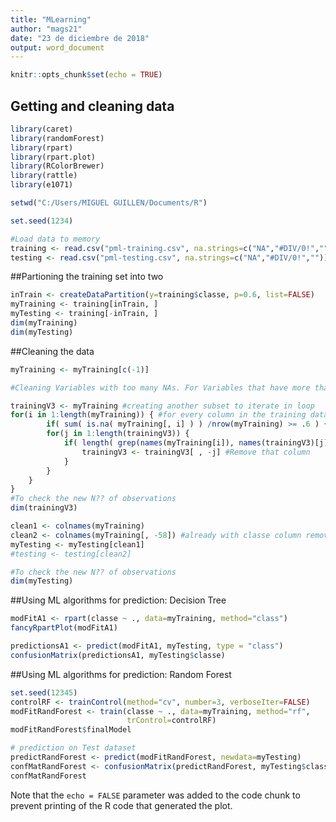 ```yaml
---
title: "MLearning"
author: "mags21"
date: "23 de diciembre de 2018"
output: word_document
---
```


```r
knitr::opts_chunk$set(echo = TRUE)
```

## Getting and cleaning data


```r

library(caret)
library(randomForest)
library(rpart)
library(rpart.plot)
library(RColorBrewer)
library(rattle)
library(e1071)

setwd("C:/Users/MIGUEL GUILLEN/Documents/R")

set.seed(1234)

#Load data to memory
training <- read.csv("pml-training.csv", na.strings=c("NA","#DIV/0!",""))
testing <- read.csv("pml-testing.csv", na.strings=c("NA","#DIV/0!",""))


```

##Partioning the training set into two
```r

inTrain <- createDataPartition(y=training$classe, p=0.6, list=FALSE)
myTraining <- training[inTrain, ] 
myTesting <- training[-inTrain, ]
dim(myTraining) 
dim(myTesting)

```


##Cleaning the data
```r



myTraining <- myTraining[c(-1)]

#Cleaning Variables with too many NAs. For Variables that have more than a 60% threshold of NA's I'm going to leave them out:

trainingV3 <- myTraining #creating another subset to iterate in loop
for(i in 1:length(myTraining)) { #for every column in the training dataset
        if( sum( is.na( myTraining[, i] ) ) /nrow(myTraining) >= .6 ) { #if n?? NAs > 60% of total observations
        for(j in 1:length(trainingV3)) {
            if( length( grep(names(myTraining[i]), names(trainingV3)[j]) ) ==1)  { #if the columns are the same:
                trainingV3 <- trainingV3[ , -j] #Remove that column
            }   
        } 
    }
}
#To check the new N?? of observations
dim(trainingV3)

clean1 <- colnames(myTraining)
clean2 <- colnames(myTraining[, -58]) #already with classe column removed
myTesting <- myTesting[clean1]
#testing <- testing[clean2]

#To check the new N?? of observations
dim(myTesting)


```

##Using ML algorithms for prediction: Decision Tree
```r
modFitA1 <- rpart(classe ~ ., data=myTraining, method="class")
fancyRpartPlot(modFitA1)

predictionsA1 <- predict(modFitA1, myTesting, type = "class")
confusionMatrix(predictionsA1, myTesting$classe)
```

##Using ML algorithms for prediction: Random Forest
```r

set.seed(12345)
controlRF <- trainControl(method="cv", number=3, verboseIter=FALSE)
modFitRandForest <- train(classe ~ ., data=myTraining, method="rf",
                          trControl=controlRF)
modFitRandForest$finalModel

# prediction on Test dataset
predictRandForest <- predict(modFitRandForest, newdata=myTesting)
confMatRandForest <- confusionMatrix(predictRandForest, myTesting$classe)
confMatRandForest

```

Note that the `echo = FALSE` parameter was added to the code chunk to prevent printing of the R code that generated the plot.
